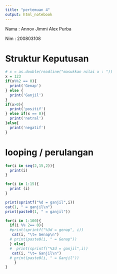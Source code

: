 ---
title: "pertemuan 4"
output: html_notebook
---

Nama : Annov Jimmi Alex Purba

Nim : 200803108

# Struktur Keputusan
```{r}
# x = as.double(readline("masukkan nilai x : "))
x = 123
if(x%%2 == 0){
  print('Genap')
} else {
  print('Ganjil')
}
if(x>0){
  print('positif')
} else if(x == 0){
  print('netral')
}else{
  print('negatif')
}
```
# looping / perulangan
```{r}
for(i in seq(2,15,2)){
  print(i)
}

for(i in 1:15){
  print (i)
}

print(sprintf("%d = ganjil",i))
cat(1, " = ganjil\n")
print(paste0(1, " = ganjil"))
```

```{r}
for(i in 1:100){
  if(i %% 2== 0){
  #print(sprintf("%3d = genap", i))
   cat(i, "\t= Genap\n")
  # print(paste0(i, " = Genap")) 
  } else{
  #  print(sprintf("%3d = ganjil",i))
   cat(i, "\t= Ganjil\n")
  # print(paste0(i, " = Ganjil"))
    }  
}


```

 